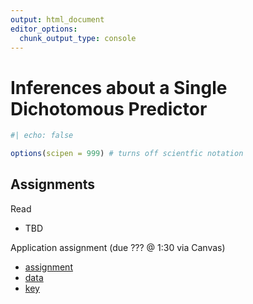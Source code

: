 ```yaml
--- 
output: html_document 
editor_options:  
  chunk_output_type: console
--- 
```

 

# Inferences about a Single Dichotomous Predictor {.unnumbered}

```r
#| echo: false

options(scipen = 999) # turns off scientfic notation
```


## Assignments

Read

- TBD 

Application assignment (due ??? @ 1:30 via Canvas)

- [assignment]()
- [data]()
- [key]()

